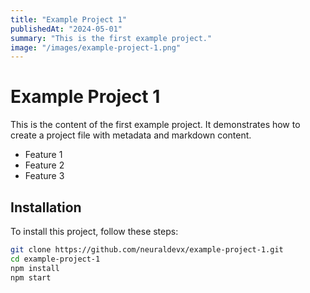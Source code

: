 ```yaml
---
title: "Example Project 1"
publishedAt: "2024-05-01"
summary: "This is the first example project."
image: "/images/example-project-1.png"
---
```


# Example Project 1

This is the content of the first example project. It demonstrates how to create a project file with metadata and markdown content.

- Feature 1
- Feature 2
- Feature 3

## Installation

To install this project, follow these steps:

```bash
git clone https://github.com/neuraldevx/example-project-1.git
cd example-project-1
npm install
npm start
